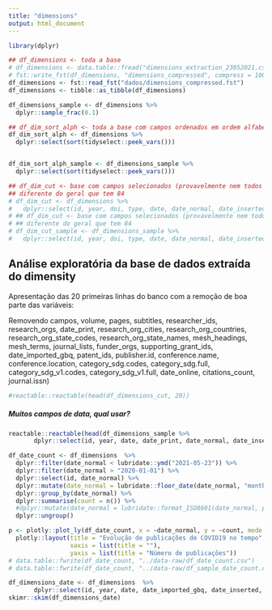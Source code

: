 ```yaml
---
title: "dimensions"
output: html_document
---
```


```r
library(dplyr)

## df_dimensions <- toda a base
# df_dimensions <- data.table::fread("dimensions_extraction_23052021.csv", sep = "/")
# fst::write_fst(df_dimensions, "dimensions_compressed", compress = 100)
df_dimensions <- fst::read_fst("dados/dimensions_compressed.fst")
df_dimensions <- tibble::as_tibble(df_dimensions)

df_dimensions_sample <- df_dimensions %>% 
  dplyr::sample_frac(0.1)

## df_dim_sort_alph <- toda a base com campos ordenados em ordem alfabética
df_dim_sort_alph <- df_dimensions %>% 
  dplyr::select(sort(tidyselect::peek_vars()))


df_dim_sort_alph_sample <- df_dimensions_sample %>% 
  dplyr::select(sort(tidyselect::peek_vars()))

## df_dim_cut <- base com campos selecionados (provavelmente nem todos são importantes, esse campo tem 22 variáveis)
## diferente do geral que tem 84
# df_dim_cut <- df_dimensions %>%
#   dplyr::select(id, year, doi, type, date, date_normal, date_inserted, clinical_trial_ids, altmetrics.score, open_access_categories, open_access_categories_v2, research_org_city_names, research_org_country_names, reference_ids,  title.preferred, abstract.preferred, publisher.name, publisher.name, metrics.times_cited, metrics.recent_citations, citations_count, journal.id, journal.title)
# ## df_dim_cut <- base com campos selecionados (provavelmente nem todos são importantes, esse campo tem 22 variáveis)
# ## diferente do geral que tem 84
# df_dim_cut_sample <- df_dimensions_sample %>%
#   dplyr::select(id, year, doi, type, date, date_normal, date_inserted, clinical_trial_ids, altmetrics.score, open_access_categories, open_access_categories_v2, research_org_city_names, research_org_country_names, reference_ids,  title.preferred, abstract.preferred, publisher.name, publisher.name, metrics.times_cited, metrics.recent_citations, citations_count, journal.id, journal.title)

```

## **Análise exploratória da base de dados extraída do dimensity**

Apresentação das 20 primeiras linhas do banco com a remoção de boa parte das variáveis:

Removendo campos, volume, pages, subtitles, researcher_ids, research_orgs, date_print, research_org_cities, research_org_countries, research_org_state_codes, research_org_state_names, mesh_headings, mesh_terms, journal_lists, funder_orgs, supporting_grant_ids, date_imported_gbq, patent_ids, publisher.id, conference.name, conference.location, category_sdg.codes, category_sdg.full, category_sdg_v1.codes, category_sdg_v1.full, date_online, citations_count, journal.issn)

```r
#reactable::reactable(head(df_dimensions_cut, 20))
```

##### Muitos campos de data, qual usar?

```r
reactable::reactable(head(df_dimensions_sample %>%
       dplyr::select(id, year, date, date_print, date_normal, date_inserted, date_imported_gbq, date_online), 20))

df_date_count <- df_dimensions  %>%
  dplyr::filter(date_normal < lubridate::ymd("2021-05-23")) %>%
  dplyr::filter(date_normal > "2020-01-01") %>%
  dplyr::select(id, date_normal) %>%
  dplyr::mutate(date_normal = lubridate::floor_date(date_normal, "month")) %>%
  dplyr::group_by(date_normal) %>%
  dplyr::summarise(count = n()) %>%
  #dplyr::mutate(date_normal = lubridate::format_ISO8601(date_normal, precision = "ym")) %>%
  dplyr::ungroup()

p <- plotly::plot_ly(df_date_count, x = ~date_normal, y = ~count, mode = 'line', type = 'scatter') %>%
  plotly::layout(title = "Evolução de publicações de COVID19 no tempo",
                 xaxis = list(title = ""),
                 yaxis = list(title = "Número de publicações"))
# data.table::fwrite(df_date_count, "../data-raw/df_date_count.csv")
# data.table::fwrite(df_date_count, "../data-raw/df_sample_date_count.csv")

df_dimensions_date <- df_dimensions  %>%
       dplyr::select(id, year, date, date_imported_gbq, date_inserted, date_normal, date_online, date_print)
skimr::skim(df_dimensions_date)
```
